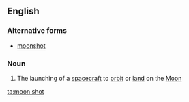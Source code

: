 ==English==

===Alternative forms===
*[[moonshot]]

===Noun===
{{en-noun|sg=[[moon]] [[shot]]}}

# The launching of a [[spacecraft]] to [[orbit]] or [[land]] on the [[Moon]]

[[ta:moon shot]]